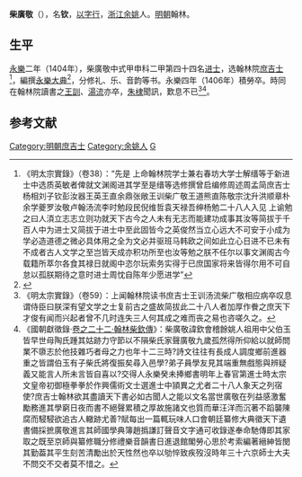 {{明清人物信息框
| 姓名 = 柴廣敬
| 原名 = 柴欽
| 圖片名稱 = 
| 圖片大小 = 220px
| 圖片說明 = 
| 最高職務 = 翰林院庶吉士
| 國家 = 大明
| 爵位 =
| 籍貫 = [[浙江|浙江]][[餘姚縣|餘姚縣]]
| 族裔 = 
| 字號 = 字廣敬
| 室名 = 
| 諡號 = 
| 出生日期 = 洪武十年（1377年）
| 出生地點 = 
| 逝世日期 = 永樂四年（1406年）
| 逝世地點 = 
| 墓葬 =
| 配偶 =
| 親屬 = 
| 出身 = 
*永樂二年甲申科進士出身
| 經歷 = 
| 著作 =
}}

'''柴廣敬'''（{{bd|1377年||1406年||C}}），名'''钦'''，[[以字行|以字行]]，[[浙江|浙江]][[余姚|余姚]]人。[[明朝|明朝]]翰林。

==生平==
[[永乐_(明朝)|永樂]]二年（1404年），柴廣敬中式甲申科二甲第四十四名[[进士|进士]]，选翰林院[[庶吉士|庶吉士]]<ref>《明太宗實錄》（卷38）：“先是  上命翰林院学士兼右春坊大学士解缙等于新进士中选质英敏者俾就文渊阁进其学至是缙等选修撰曾启编修周述周孟简庶吉士杨相刘子钦彭汝器王英王直余鼎张敞王训柴广敬王道熊直陈敬宗沈升洪顺章朴余学夔罗汝敬卢翰汤流李时勉段民倪维哲袁天禄吾绅杨勉二十八人入见  上谕勉之曰人湏立志志立则功就天下古今之人未有无志而能建功成事其汝等简拔于千百人中为进士又简拔于进士中至此固皆今之英俊然当立心远大不可安于小成为学必造道德之微必具体用之全为文必并驱班马韩欧之间如此立心日进不已未有不成者古人文学之至岂皆天成亦积功所至也汝等勉之朕不任尔以事文渊阁古今载籍所萃尔各食其禄日就阁中恣尔玩索务实得于已庶国家将来皆得尔用不可自怠以孤朕期待之意时进士周忱自陈年少愿进学”</ref>，編撰[[永樂大典|永樂大典]]<ref>{{Cite book|title=翰林与明代政治 A RESEARCH ON HANLIN AND ITS POLITICAL ROLE IN THE MING DYNASTY|last=包诗卿著|first=|publisher=上海：上海古籍出版社|year=2015.07|isbn=978-7-5325-7636-4|location=|pages=189-192}}</ref>，分修礼、乐、音韵等书。永樂四年（1406年）積勞卒。時同在翰林院讀書之[[王訓_(永樂進士)|王訓]]、[[湯流|湯流]]亦卒，[[朱棣|朱棣]]聞訊，歎息不已<ref>《明太宗實錄》（卷59）：上闻翰林院读书庶吉士王训汤流柴广敬相应病卒叹息谓侍臣曰朕深有望文学之士复前古之盛故简拔此二十八人者加厚作餋之庶天下才俊有闻而兴起者曾不几时连失三人何其成之难而丧之易也咨嗟久之。</ref><ref>《國朝獻徵錄·[[s:國朝獻徵錄/卷之二十二#翰林柴欽傳（劉球）|卷之二十二·翰林柴欽傳]]》：柴廣敬諱欽會稽餘姚人祖用中父伯玉皆早世母陶氏踵其姑跡力守節以不隕柴氏家聲廣敬九歲孤然得所仰給以就師問業不隳志於他技雜巧者母之力也年十二三時?詩文往往有長成人調度鄉前進器重之皆謂伯玉有子柴氏將復振矣尋入邑學?弟子員學友見其端重無戲態與辨疑義又能言人所未言皆自喜以?交得人永樂癸未捧鄉書明年上春官第進士時太宗文皇帝初御極拳拳於作興儒術文士選進士中頴異之尤者二十八人象天之列宿使?庶吉士翰林欲其盡讀天下書必如古聞人之能以文名當世廣敬在列益感激奮勵務進其學窮日夜而書不絕聲累積之厚故施諸文也質而華汪洋而沉著不蹈襲陳腐而駸駸欲追古人轍跡尤善?賦每出一篇輒玩味人口會朝廷纂修大典徵天下遺書備採摭廣敬進言其師國學典簿趙撝謙訂聲音文字通可收錄遂奉命馳傳即其家取之既至京師與纂修職分修禮樂音韻書日進退館閣勞心思於考索編著縉紳皆閔其勤葢其平生刻苦清勵出於天性然也卒以劬悴致疾歿沒時年三十六京師士大夫不問交不交者莫不惜之。</ref>。

==参考文献==
<div class="references-small">
<references></references>
</div>

{{明朝人物小作品}}
{{永樂二年甲申科殿試金榜}}
{{DEFAULTSORT:Chai柴}}
[[Category:明朝庶吉士|Category:明朝庶吉士]]
[[Category:余姚人|Category:余姚人]]
[[Category:柴姓|G]]